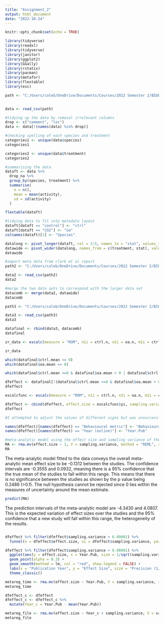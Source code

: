 ```yaml
---
title: "Assignment_2"
output: html_document
date: "2022-10-24"
---
```


```r
knitr::opts_chunk$set(echo = TRUE)
```

```r
library(tidyverse)
library(readxl)
library(tidyverse)
library(janitor)
library(ggplot2)
library(GGally)
library(rstatix)
library(pacman)
library(metafor)
library(flextable)
library(esc)
```

```r
path <- "C:/Users/caleb/OneDrive/Documents/Courses/2022 Semester 2/BIOL3207/BIOL3207_Assignment_2/Assignment_2/OA_activitydat_20190302_BIOL3207.csv"

  
data <- read_csv(path)
```

```r
#tidying up the data by removal irrelevant columns
drop <- c("comment", "loc")
data <- data[!(names(data) %in% drop)]
```

```r
#checking spelling of each species and treatment
categories1 <- unique(data$species)
categories1

categories2 <- unique(data$treatment)
categories2
```

```r
#summarising the data
dataft <- data %>%
  drop_na %>%
  group_by(species, treatment) %>%
  summarise(
    n = n(),
    mean = mean(activity),
    sd = sd(activity)
  )

flextable(dataft)
```

```r
#tidying data to fit into metadata layout
dataft[dataft == "control"] <- "ctrl"
dataft[dataft == "CO2"] <- "oa"
colnames(dataft)[1] <- "Species"

datalong <- pivot_longer(dataft, col = 3:5, names_to = "stat", values_to = "value")
datawide <- pivot_wider(datalong, names_from = c(treatment, stat), values_from = value, names_sep = ".")
datawide
```

```r
#import meta data from clark et al report
path2 <- "C:/Users/caleb/OneDrive/Documents/Courses/2022 Semester 2/BIOL3207/BIOL3207_Assignment_2/Assignment_2/clark_paper_data.csv"

data2 <- read_csv(path2)
data2
```

```r
#merge the two data sets to correspond with the larger data set
datacomb <- merge(data2, datawide)
datacomb
```

```r
path3 <- "C:/Users/caleb/OneDrive/Documents/Courses/2022 Semester 2/BIOL3207/BIOL3207_Assignment_2/Assignment_2/ocean_meta_data.csv"

data3 <- read_csv(path3)
data3
```

```r
datafinal <- rbind(data3, datacomb)
datafinal
```

```r
zr_data <- escalc(measure = "ROM", n1i = ctrl.n, n2i = oa.n, m1i = ctrl.mean, m2i = oa.mean, sd1i = ctrl.sd, sd2 = oa.sd, data = datafinal, var.names = c("Zr", "V_Zr"), append = TRUE)

zr_data
```

```r
which(datafinal$ctrl.mean <= 0)
which(datafinal$oa.mean <= 0)

which(datafinal$ctrl.mean <=0 & datafinal$oa.mean > 0 | datafinal$ctrl.mean > 0 & datafinal$oa.mean <= 0)
```

```r
dfeffect <- datafinal[!(datafinal$ctrl.mean <=0 & datafinal$oa.mean > 0 | datafinal$ctrl.mean > 0 & datafinal$oa.mean <= 0),]
dfeffect
```

```r
escalcfunc <- escalc(measure = "ROM", n1i = ctrl.n, n2i = oa.n, m1i = ctrl.mean, m2i = oa.mean, sd1i = ctrl.sd, sd2i = oa.sd, data = dftest)

dfeffect <- cbind(dfeffect, effect.size = escalcfunc$yi, sampling.variance = escalcfunc$vi)
dfeffect
```

```r
#I attempted to adjust the values of different signs but was unsuccessful and the code just wouldn't work. Furthermore, how is the ctrl group for reports that tested against a baseline not equal to close to 0? As such I left them removed from the escalc function
```

```r
names(dfeffect)[names(dfeffect) == "Behavioural metric"] <- "Behavioural.metric"
names(dfeffect)[names(dfeffect) == "Year (online)"] <- "Year.Pub"
```

```r
#meta-analytic model using the effect size and sampling variance of the escalc function. Random effect of the studies and within the studies using the species and behavioural metric within the species was used.
MA <- rma.mv(effect.size ~ 1, V = sampling.variance, method = "REML", random = list(~1 | Study/Species/Behavioural.metric), dfs = "contain", test = "t", data = dfeffect)
MA
```

The meta-analytic model fitted to the data conveys the overall meta-analytic mean effect size to be -0.1312 between the studies. The confidence intervals are -0.3555 and 0.0932, meaning there is a 95% confidence that the true mean of the studies to fall within this range. This means that there is no significance between the studies as shown by the p value being 0.2486 (>0.1). The null hypothesis cannot be rejected since 0 lies within the measures of uncertainty around the mean estimate.

```r
predict(MA)
```
The prediction intervals of the meta-analytic model are -4.3430 and 4.0807. This is the expected variation of effect sizes over the studies and the 95% confidence that a new study will fall within this range, the heterogeneity of the results.

```r

```


```r
dfeffect %>% filter(dfeffect$sampling.variance > 0.00001) %>%
  funnel(x = dfeffect$effect.size, vi = dfeffect$sampling.variance, yaxis = "vinv", digits = 2, level = c(0.1, 0.05, 0.01), shade = c("white", "gray55", "gray75"), las = 1, xlab = "Correlation Coefficient (r)", atransf = tanh, legend = TRUE, ylim = c(0.1, 1000), xlim = c(-1, 1))
```

```r
dfeffect %>% filter(dfeffect$sampling.variance > 0.00001) %>%
  ggplot(aes(y = effect.size, x = Year.Pub, size = 1/sqrt(sampling.variance))) +
  geom_point(alpha = 0.3) +
  geom_smooth(method = lm, col = "red", show.legend = FALSE) +
  labs(x = "Publication Year", y = "Effect Size", size = "Precision (1/SE)") +
  theme_classic()
```

```r
metareg_time <- rma.mv(effect.size ~ Year.Pub, V = sampling.variance, random = list(~1 | Study/Species/Behavioural.metric), test = "t", dfs = "contain", data = dfeffect)
metareg_time
```

```r
dfeffect_c <- dfeffect
dfeffect_c <- dfeffect_c %>%
  mutate(Year_c = Year.Pub - mean(Year.Pub))

metareg_file <- rma.mv(effect.size ~ Year_c + sampling.variance, V = sampling.variance, random = list(~1 | Study/Species/Behavioural.metric), test = "t", dfs = "contain", data = dfeffect_c)
metareg_file
```
























